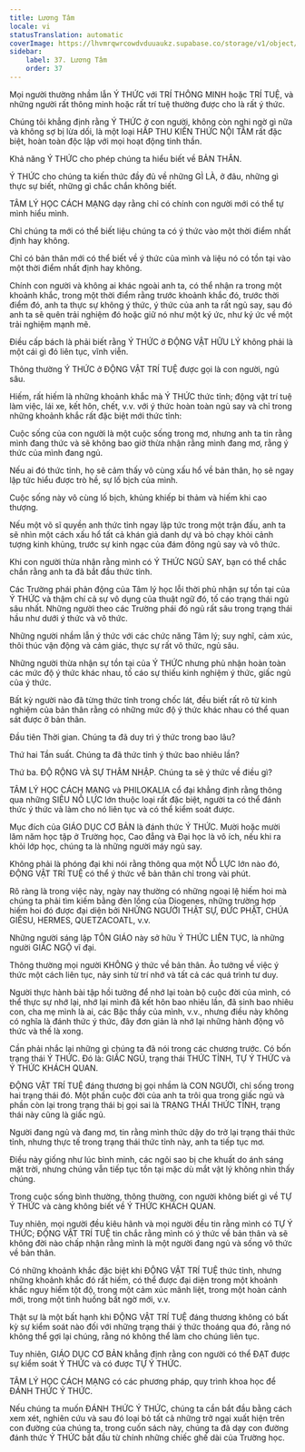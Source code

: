 ```yaml
---
title: Lương Tâm
locale: vi
statusTranslation: automatic
coverImage: https://lhvmrqwrcowdvduuaukz.supabase.co/storage/v1/object/public/strapi-uploads/small_cover-educacion-fundamental.webp-2d51a7828a2b1309555be27f7e2a61a0.webp
sidebar:
    label: 37. Lương Tâm
    order: 37
---
```

Mọi người thường nhầm lẫn Ý THỨC với TRÍ THÔNG MINH hoặc TRÍ TUỆ, và những người rất thông minh hoặc rất trí tuệ thường được cho là rất ý thức.

Chúng tôi khẳng định rằng Ý THỨC ở con người, không còn nghi ngờ gì nữa và không sợ bị lừa dối, là một loại HẤP THU KIẾN THỨC NỘI TÂM rất đặc biệt, hoàn toàn độc lập với mọi hoạt động tinh thần.

Khả năng Ý THỨC cho phép chúng ta hiểu biết về BẢN THÂN.

Ý THỨC cho chúng ta kiến thức đầy đủ về những GÌ LÀ, ở đâu, những gì thực sự biết, những gì chắc chắn không biết.

TÂM LÝ HỌC CÁCH MẠNG dạy rằng chỉ có chính con người mới có thể tự mình hiểu mình.

Chỉ chúng ta mới có thể biết liệu chúng ta có ý thức vào một thời điểm nhất định hay không.

Chỉ có bản thân mới có thể biết về ý thức của mình và liệu nó có tồn tại vào một thời điểm nhất định hay không.

Chính con người và không ai khác ngoài anh ta, có thể nhận ra trong một khoảnh khắc, trong một thời điểm rằng trước khoảnh khắc đó, trước thời điểm đó, anh ta thực sự không ý thức, ý thức của anh ta rất ngủ say, sau đó anh ta sẽ quên trải nghiệm đó hoặc giữ nó như một ký ức, như ký ức về một trải nghiệm mạnh mẽ.

Điều cấp bách là phải biết rằng Ý THỨC ở ĐỘNG VẬT HỮU LÝ không phải là một cái gì đó liên tục, vĩnh viễn.

Thông thường Ý THỨC ở ĐỘNG VẬT TRÍ TUỆ được gọi là con người, ngủ sâu.

Hiếm, rất hiếm là những khoảnh khắc mà Ý THỨC thức tỉnh; động vật trí tuệ làm việc, lái xe, kết hôn, chết, v.v. với ý thức hoàn toàn ngủ say và chỉ trong những khoảnh khắc rất đặc biệt mới thức tỉnh:

Cuộc sống của con người là một cuộc sống trong mơ, nhưng anh ta tin rằng mình đang thức và sẽ không bao giờ thừa nhận rằng mình đang mơ, rằng ý thức của mình đang ngủ.

Nếu ai đó thức tỉnh, họ sẽ cảm thấy vô cùng xấu hổ về bản thân, họ sẽ ngay lập tức hiểu được trò hề, sự lố bịch của mình.

Cuộc sống này vô cùng lố bịch, khủng khiếp bi thảm và hiếm khi cao thượng.

Nếu một võ sĩ quyền anh thức tỉnh ngay lập tức trong một trận đấu, anh ta sẽ nhìn một cách xấu hổ tất cả khán giả danh dự và bỏ chạy khỏi cảnh tượng kinh khủng, trước sự kinh ngạc của đám đông ngủ say và vô thức.

Khi con người thừa nhận rằng mình có Ý THỨC NGỦ SAY, bạn có thể chắc chắn rằng anh ta đã bắt đầu thức tỉnh.

Các Trường phái phản động của Tâm lý học lỗi thời phủ nhận sự tồn tại của Ý THỨC và thậm chí cả sự vô dụng của thuật ngữ đó, tố cáo trạng thái ngủ sâu nhất. Những người theo các Trường phái đó ngủ rất sâu trong trạng thái hầu như dưới ý thức và vô thức.

Những người nhầm lẫn ý thức với các chức năng Tâm lý; suy nghĩ, cảm xúc, thôi thúc vận động và cảm giác, thực sự rất vô thức, ngủ sâu.

Những người thừa nhận sự tồn tại của Ý THỨC nhưng phủ nhận hoàn toàn các mức độ ý thức khác nhau, tố cáo sự thiếu kinh nghiệm ý thức, giấc ngủ của ý thức.

Bất kỳ người nào đã từng thức tỉnh trong chốc lát, đều biết rất rõ từ kinh nghiệm của bản thân rằng có những mức độ ý thức khác nhau có thể quan sát được ở bản thân.

Đầu tiên Thời gian. Chúng ta đã duy trì ý thức trong bao lâu?

Thứ hai Tần suất. Chúng ta đã thức tỉnh ý thức bao nhiêu lần?

Thứ ba. ĐỘ RỘNG VÀ SỰ THÂM NHẬP. Chúng ta sẽ ý thức về điều gì?

TÂM LÝ HỌC CÁCH MẠNG và PHILOKALIA cổ đại khẳng định rằng thông qua những SIÊU NỖ LỰC lớn thuộc loại rất đặc biệt, người ta có thể đánh thức ý thức và làm cho nó liên tục và có thể kiểm soát được.

Mục đích của GIÁO DỤC CƠ BẢN là đánh thức Ý THỨC. Mười hoặc mười lăm năm học tập ở Trường học, Cao đẳng và Đại học là vô ích, nếu khi ra khỏi lớp học, chúng ta là những người máy ngủ say.

Không phải là phóng đại khi nói rằng thông qua một NỖ LỰC lớn nào đó, ĐỘNG VẬT TRÍ TUỆ có thể ý thức về bản thân chỉ trong vài phút.

Rõ ràng là trong việc này, ngày nay thường có những ngoại lệ hiếm hoi mà chúng ta phải tìm kiếm bằng đèn lồng của Diogenes, những trường hợp hiếm hoi đó được đại diện bởi NHỮNG NGƯỜI THẬT SỰ, ĐỨC PHẬT, CHÚA GIÊSU, HERMES, QUETZACOATL, v.v.

Những người sáng lập TÔN GIÁO này sở hữu Ý THỨC LIÊN TỤC, là những người GIÁC NGỘ vĩ đại.

Thông thường mọi người KHÔNG ý thức về bản thân. Ảo tưởng về việc ý thức một cách liên tục, nảy sinh từ trí nhớ và tất cả các quá trình tư duy.

Người thực hành bài tập hồi tưởng để nhớ lại toàn bộ cuộc đời của mình, có thể thực sự nhớ lại, nhớ lại mình đã kết hôn bao nhiêu lần, đã sinh bao nhiêu con, cha mẹ mình là ai, các Bậc thầy của mình, v.v., nhưng điều này không có nghĩa là đánh thức ý thức, đây đơn giản là nhớ lại những hành động vô thức và thế là xong.

Cần phải nhắc lại những gì chúng ta đã nói trong các chương trước. Có bốn trạng thái Ý THỨC. Đó là: GIẤC NGỦ, trạng thái THỨC TỈNH, TỰ Ý THỨC và Ý THỨC KHÁCH QUAN.

ĐỘNG VẬT TRÍ TUỆ đáng thương bị gọi nhầm là CON NGƯỜI, chỉ sống trong hai trạng thái đó. Một phần cuộc đời của anh ta trôi qua trong giấc ngủ và phần còn lại trong trạng thái bị gọi sai là TRẠNG THÁI THỨC TỈNH, trạng thái này cũng là giấc ngủ.

Người đang ngủ và đang mơ, tin rằng mình thức dậy do trở lại trạng thái thức tỉnh, nhưng thực tế trong trạng thái thức tỉnh này, anh ta tiếp tục mơ.

Điều này giống như lúc bình minh, các ngôi sao bị che khuất do ánh sáng mặt trời, nhưng chúng vẫn tiếp tục tồn tại mặc dù mắt vật lý không nhìn thấy chúng.

Trong cuộc sống bình thường, thông thường, con người không biết gì về TỰ Ý THỨC và càng không biết về Ý THỨC KHÁCH QUAN.

Tuy nhiên, mọi người đều kiêu hãnh và mọi người đều tin rằng mình có TỰ Ý THỨC; ĐỘNG VẬT TRÍ TUỆ tin chắc rằng mình có ý thức về bản thân và sẽ không đời nào chấp nhận rằng mình là một người đang ngủ và sống vô thức về bản thân.

Có những khoảnh khắc đặc biệt khi ĐỘNG VẬT TRÍ TUỆ thức tỉnh, nhưng những khoảnh khắc đó rất hiếm, có thể được đại diện trong một khoảnh khắc nguy hiểm tột độ, trong một cảm xúc mãnh liệt, trong một hoàn cảnh mới, trong một tình huống bất ngờ mới, v.v.

Thật sự là một bất hạnh khi ĐỘNG VẬT TRÍ TUỆ đáng thương không có bất kỳ sự kiểm soát nào đối với những trạng thái ý thức thoáng qua đó, rằng nó không thể gợi lại chúng, rằng nó không thể làm cho chúng liên tục.

Tuy nhiên, GIÁO DỤC CƠ BẢN khẳng định rằng con người có thể ĐẠT được sự kiểm soát Ý THỨC và có được TỰ Ý THỨC.

TÂM LÝ HỌC CÁCH MẠNG có các phương pháp, quy trình khoa học để ĐÁNH THỨC Ý THỨC.

Nếu chúng ta muốn ĐÁNH THỨC Ý THỨC, chúng ta cần bắt đầu bằng cách xem xét, nghiên cứu và sau đó loại bỏ tất cả những trở ngại xuất hiện trên con đường của chúng ta, trong cuốn sách này, chúng ta đã dạy con đường đánh thức Ý THỨC bắt đầu từ chính những chiếc ghế dài của Trường học.

